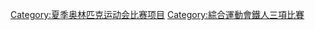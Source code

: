 {{Catnav|頁面分類|文化|体育|鐵人三項}}

{{catmore}}
[[Category:夏季奥林匹克运动会比赛项目|Category:夏季奥林匹克运动会比赛项目]]
[[Category:綜合運動會鐵人三項比賽|Category:綜合運動會鐵人三項比賽]]